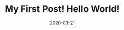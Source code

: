 ---
title: My First Post! Hello World!
slug: my-first-post
date: 2020-03-21
featureImage: nature.jpg
excerpt: Habitant phareare ,urna ipsum interdym risus nunc. Vene.
---